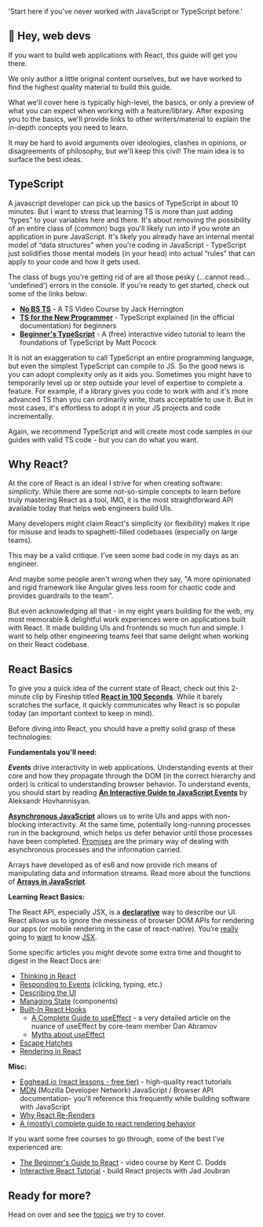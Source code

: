 
  'Start here if you\'ve never worked with JavaScript or TypeScript before.'


## 👋 Hey, web devs

If you want to build web applications with React, this guide will get you there.

We only author a little original content ourselves, but we have worked to find the highest quality material to build this guide.

What we'll cover here is typically high-level, the basics, or only a preview of what you can expect when working with a feature/library. After exposing you to the basics, we'll provide links to other writers/material to explain the in-depth concepts you need to learn.

It may be hard to avoid arguments over ideologies, clashes in opinions, or disagreements of philosophy, but we'll keep this civil! The main idea is to surface the best ideas.

## TypeScript

A javascript developer can pick up the basics of TypeScript in about 10 minutes. But I want to stress that learning TS is more than just adding “types” to your variables here and there. It's about removing the possibility of an entire class of (common) bugs you'll likely run into if you wrote an application in pure JavaScript. It's likely you already have an internal mental model of “data structures” when you're coding in JavaScript - TypeScript just solidifies those mental models (in your head) into actual “rules” that can apply to your code and how it gets used.

The class of bugs you're getting rid of are all those pesky (…cannot read… 'undefined') errors in the console. If you're ready to get started, check out some of the links below:

- **[No BS TS](https://www.youtube.com/playlist?list=PLNqp92_EXZBJYFrpEzdO2EapvU0GOJ09n)** - A TS Video Course by Jack Herrington
- **[TS for the New Programmer](https://www.typescriptlang.org/docs/handbook/typescript-from-scratch.html)** - TypeScript explained (in the official documentation) for beginners
- **[Beginner's TypeScript](https://www.totaltypescript.com/tutorials/beginners-typescript)** - A (free) interactive video tutorial to learn the foundations of TypeScript by Matt Pocock

It is not an exaggeration to call TypeScript an entire programming language, but even the simplest TypeScript can compile to JS. So the good news is you can adopt complexity only as it aids you. Sometimes you might have to temporarily level up or step outside your level of expertise to complete a feature. For example, if a library gives you code to work with and it's more advanced TS than you can ordinarily write, thats acceptable to use it. But in most cases, it's effortless to adopt it in your JS projects and code incrementally.

Again, we recommend TypeScript and will create most code samples in our guides with valid TS code - but you can do what you want.

## Why React?

At the core of React is an ideal I strive for when creating software: *simplicity*. While there are some not-so-simple concepts to learn before truly mastering React as a tool, IMO, it is the most straightforward API available today that helps web engineers build UIs.

Many developers might claim React's simplicity (or flexibility) makes it ripe for misuse and leads to spaghetti-filled codebases (especially on large teams).

This may be a valid critique. I've seen some bad code in my days as an engineer.

And maybe some people aren't wrong when they say, "A more opinionated and rigid framework like Angular gives less room for chaotic code and provides guardrails to the team”.

But even acknowledging all that - in my eight years building for the web, my most memorable & delightful work experiences were on applications built with React. It made building UIs and frontends so much fun and simple. I want to help other engineering teams feel that same delight when working on their React codebase.

## React Basics

To give you a quick idea of the current state of React, check out this 2-minute clip by Fireship titled **[React in 100 Seconds](https://www.youtube.com/watch?v=Tn6-PIqc4UM)**. While it barely scratches the surface, it quickly communicates why React is so popular today (an important context to keep in mind).

Before diving into React, you should have a pretty solid grasp of these technologies:

**Fundamentals you'll need:**

***Events*** drive interactivity in web applications. Understanding events at their core and how they propagate through the DOM (in the correct hierarchy and order) is critical to understanding browser behavior. To understand events, you should start by reading **[An Interactive Guide to JavaScript Events](https://www.aleksandrhovhannisyan.com/blog/interactive-guide-to-javascript-events/)** by Aleksandr Hovhannisyan.

**[Asynchronous JavaScript](https://developer.mozilla.org/en-US/docs/Learn/JavaScript/Asynchronous)** allows us to write UIs and apps with non-blocking interactivity. At the same time, potentially long-running processes run in the background, which helps us defer behavior until those processes have been completed. [Promises](https://developer.mozilla.org/en-US/docs/Learn/JavaScript/Asynchronous/Promises) are the primary way of dealing with asynchronous processes and the information carried.

Arrays have developed as of es6 and now provide rich means of manipulating data and information streams. Read more about the functions of **[Arrays in JavaScript](https://www.freecodecamp.org/news/complete-introduction-to-the-most-useful-javascript-array-methods/)**.

**Learning React Basics:**

The React API, especially JSX, is a **[declarative](https://ui.dev/imperative-vs-declarative-programming)** way to describe our UI. React allows us to ignore the messiness of browser DOM APIs for rendering our apps (or mobile rendering in the case of react-native). You’re [really](https://beta.reactjs.org/learn/writing-markup-with-jsx) going to [want](https://beta.reactjs.org/learn/javascript-in-jsx-with-curly-braces) to know [JSX](https://www.codecademy.com/learn/react-101/modules/react-101-jsx-u/cheatsheet).

Some specific articles you might devote some extra time and thought to digest in the React Docs are:

- [Thinking in React](https://beta.reactjs.org/learn/thinking-in-react)
- [Responding to Events](https://beta.reactjs.org/learn/responding-to-events) (clicking, typing, etc.)
- [Describing the UI](https://beta.reactjs.org/learn/describing-the-ui)
- [Managing State](https://beta.reactjs.org/learn/managing-state) (components)
- [Built-In React Hooks](https://beta.reactjs.org/reference/react)
    - [A Complete Guide to useEffect](https://overreacted.io/a-complete-guide-to-useeffect/) - a very detailed article on the nuance of useEffect by core-team member Dan Abramov
    - [Myths about useEffect](https://epicreact.dev/myths-about-useeffect/)
- [Escape Hatches](https://beta.reactjs.org/learn/escape-hatches)
- [Rendering in React](https://beta.reactjs.org/learn/render-and-commit)

**Misc:**

- [Egghead.io (react lessons - free tier)](https://egghead.io/q/react?access_state=free) - high-quality react tutorials
- [MDN](https://developer.mozilla.org/en-US/docs/Web/JavaScript) (Mozilla Developer Network) JavaScript / Browser API documentation- you'll reference this frequently while building software with JavaScript
- [Why React Re-Renders](https://www.joshwcomeau.com/react/why-react-re-renders/)
- [A (mostly) complete guide to react rendering behavior](https://blog.isquaredsoftware.com/2020/05/blogged-answers-a-mostly-complete-guide-to-react-rendering-behavior/)

If you want some free courses to go through, some of the best I’ve experienced are:

- [The Beginner's Guide to React](https://egghead.io/courses/the-beginner-s-guide-to-react) - video course by Kent C. Dodds
- [Interactive React Tutorial](https://react-tutorial.app/) - build React projects with Jad Joubran

## Ready for more?

Head on over and see the [topics](/topics) we try to cover.